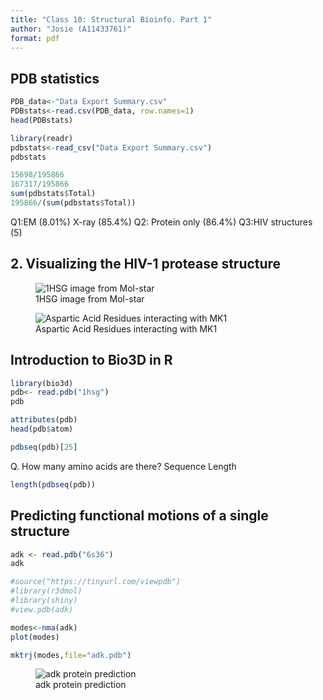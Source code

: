 ```yaml
---
title: "Class 10: Structural Bioinfo. Part 1"
author: "Josie (A11433761)"
format: pdf
---
```


## PDB statistics

```r
PDB_data<-"Data Export Summary.csv"
PDBstats<-read.csv(PDB_data, row.names=1)
head(PDBstats)
```

```r
library(readr)
pdbstats<-read_csv("Data Export Summary.csv")
pdbstats
```
```r
15698/195866
167317/195866
sum(pdbstats$Total)
195866/(sum(pdbstats$Total))
```


Q1:EM (8.01%) X-ray (85.4%)
Q2: Protein only (86.4%)
Q3:HIV structures (5)

## 2. Visualizing the HIV-1 protease structure

![1HSG image from Mol-star](1HSG.png)



![Aspartic Acid Residues interacting with MK1](1HSG2.png)




## Introduction to Bio3D in R

```r
library(bio3d)
pdb<- read.pdb("1hsg")
pdb
```

```r
attributes(pdb)
head(pdb$atom)
```
```r
pdbseq(pdb)[25]
```
Q. How many amino acids are there? Sequence Length

```r
length(pdbseq(pdb))
```
## Predicting functional motions of a single structure

```r
adk <- read.pdb("6s36")
adk
```
```r
#source("https://tinyurl.com/viewpdb")
#library(r3dmol)
#library(shiny)
#view.pdb(adk)
```
```r
modes<-nma(adk)
plot(modes)
```
```r
mktrj(modes,file="adk.pdb")
```
![adk protein prediction](ADK.PDB.png)
